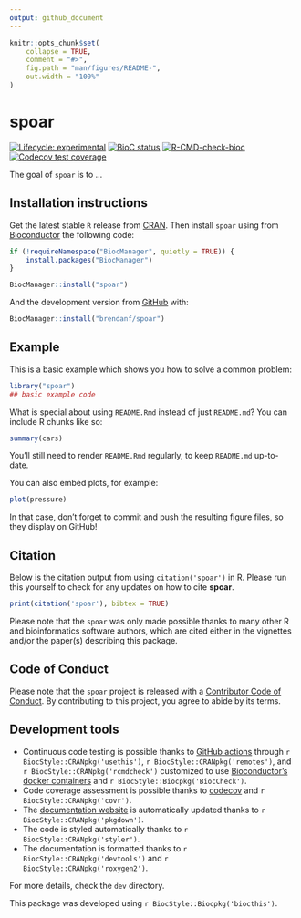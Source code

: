 ```yaml
---
output: github_document
---
```


<!-- README.md is generated from README.Rmd. Please edit that file -->

```r
knitr::opts_chunk$set(
    collapse = TRUE,
    comment = "#>",
    fig.path = "man/figures/README-",
    out.width = "100%"
)
```

# spoar

<!-- badges: start -->
[![Lifecycle: experimental](https://img.shields.io/badge/lifecycle-experimental-orange.svg)](https://lifecycle.r-lib.org/articles/stages.html#experimental)
[![BioC status](http://www.bioconductor.org/shields/build/release/bioc/spoar.svg)](https://bioconductor.org/checkResults/release/bioc-LATEST/spoar)
[![R-CMD-check-bioc](https://github.com/brendanf/spoar/workflows/R-CMD-check-bioc/badge.svg)](https://github.com/brendanf/spoar/actions)
[![Codecov test coverage](https://codecov.io/gh/brendanf/spoar/branch/main/graph/badge.svg)](https://codecov.io/gh/brendanf/spoar?branch=main)
<!-- badges: end -->

The goal of `spoar` is to ...

## Installation instructions

Get the latest stable `R` release from [CRAN](http://cran.r-project.org/). Then install `spoar` using from [Bioconductor](http://bioconductor.org/) the following code:

```r
if (!requireNamespace("BiocManager", quietly = TRUE)) {
    install.packages("BiocManager")
}

BiocManager::install("spoar")
```

And the development version from [GitHub](https://github.com/brendanf/spoar) with:

```r
BiocManager::install("brendanf/spoar")
```
## Example

This is a basic example which shows you how to solve a common problem:

```r
library("spoar")
## basic example code
```

What is special about using `README.Rmd` instead of just `README.md`? You can include R chunks like so:

```r
summary(cars)
```

You'll still need to render `README.Rmd` regularly, to keep `README.md` up-to-date.

You can also embed plots, for example:

```r
plot(pressure)
```

In that case, don't forget to commit and push the resulting figure files, so they display on GitHub!

## Citation

Below is the citation output from using `citation('spoar')` in R. Please
run this yourself to check for any updates on how to cite __spoar__.

```r
print(citation('spoar'), bibtex = TRUE)
```

Please note that the `spoar` was only made possible thanks to many other R and bioinformatics software authors, which are cited either in the vignettes and/or the paper(s) describing this package.

## Code of Conduct

Please note that the `spoar` project is released with a [Contributor Code of Conduct](http://bioconductor.org/about/code-of-conduct/). By contributing to this project, you agree to abide by its terms.

## Development tools

* Continuous code testing is possible thanks to [GitHub actions](https://www.tidyverse.org/blog/2020/04/usethis-1-6-0/)  through `r BiocStyle::CRANpkg('usethis')`, `r BiocStyle::CRANpkg('remotes')`, and `r BiocStyle::CRANpkg('rcmdcheck')` customized to use [Bioconductor's docker containers](https://www.bioconductor.org/help/docker/) and `r BiocStyle::Biocpkg('BiocCheck')`.
* Code coverage assessment is possible thanks to [codecov](https://codecov.io/gh) and `r BiocStyle::CRANpkg('covr')`.
* The [documentation website](http://brendanf.github.io/spoar) is automatically updated thanks to `r BiocStyle::CRANpkg('pkgdown')`.
* The code is styled automatically thanks to `r BiocStyle::CRANpkg('styler')`.
* The documentation is formatted thanks to `r BiocStyle::CRANpkg('devtools')` and `r BiocStyle::CRANpkg('roxygen2')`.

For more details, check the `dev` directory.

This package was developed using `r BiocStyle::Biocpkg('biocthis')`.


